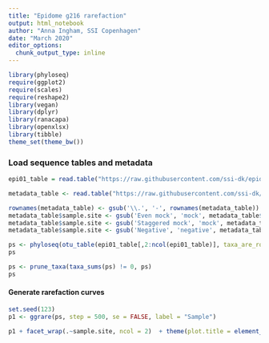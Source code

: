 ```yaml
---
title: "Epidome g216 rarefaction"
output: html_notebook
author: "Anna Ingham, SSI Copenhagen"
date: "March 2020"
editor_options: 
  chunk_output_type: inline
---
```


```r
library(phyloseq)
require(ggplot2)
require(scales)
require(reshape2)
library(vegan)
library(dplyr)
library(ranacapa)
library(openxlsx)
library(tibble)
theme_set(theme_bw())
```


### Load sequence tables and metadata
```r
epi01_table = read.table("https://raw.githubusercontent.com/ssi-dk/epidome/master/example_data/190920_run1_and_2_G216_seqtab_nochim.csv",sep = ";",header=TRUE,row.names=1)

metadata_table <- read.table("https://raw.githubusercontent.com/ssi-dk/epidome/master/example_data/article_metadata.txt",header=TRUE,row.names=1)

rownames(metadata_table) <- gsub('\\.', '-', rownames(metadata_table))
metadata_table$sample.site <- gsub('Even mock', 'mock', metadata_table$sample.site)
metadata_table$sample.site <- gsub('Staggered mock', 'mock', metadata_table$sample.site)
metadata_table$sample.site <- gsub('Negative', 'negative', metadata_table$sample.site)

ps <- phyloseq(otu_table(epi01_table[,2:ncol(epi01_table)], taxa_are_rows=FALSE), sample_data(metadata_table))
ps

ps <- prune_taxa(taxa_sums(ps) != 0, ps)
ps
```

#### Generate rarefaction curves
```r
set.seed(123)
p1 <- ggrare(ps, step = 500, se = FALSE, label = "Sample") 

p1 + facet_wrap(.~sample.site, ncol = 2)  + theme(plot.title = element_text(size=14, face="bold"),panel.background = element_blank(), axis.title.x = element_text(size =14, face = "bold"), axis.title.y = element_text(size =14, face = "bold"), axis.text.x = element_text(size = 12, angle = 45, hjust =1), axis.text.y = element_text(size = 12), legend.title = element_text(size = 16, face = "bold"), legend.text = element_text(size = 16), strip.text.x = element_text(angle = 0, face = "bold", size = 12), strip.background =element_rect(fill="white")) + xlab("Post-QC library size per sample") + ylab("# of observed ASVs") + ggtitle("g216 gene - rarefaction curves") + geom_vline(xintercept=5000, color = "red", size = 0.8) + geom_vline(xintercept=10000, color = "orange", size = 0.8) + geom_vline(xintercept=2500, color = "darkred", size = 0.8) + geom_text(aes(x=2200, label="2500", y=38), colour="darkred", angle=90) + geom_text(aes(x=4700, label="5000", y=38), colour="red", angle=90) + geom_text(aes(x=9700, label="10000", y=38), colour="orange", angle=90) + scale_x_continuous(breaks = c(2500,5000, 10000, 20000, 30000)) + scale_y_continuous(breaks = c(0,10,20,30,40), limits=c(0,40))
```




